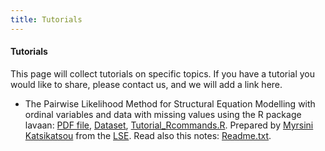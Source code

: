 ```yaml
---
title: Tutorials
---
```


#### Tutorials

This page will collect tutorials on specific topics. If you have a tutorial you would like to share, please contact us, and we will add a link here.

-   The Pairwise Likelihood Method for Structural Equation Modelling with ordinal variables and data with missing values using the R package lavaan: [PDF file](http://users.ugent.be/~yrosseel/lavaan/pml/PL_Tutorial.pdf), [Dataset](http://users.ugent.be/~yrosseel/lavaan/pml/ESS5Police.RData), [Tutorial_Rcommands.R](http://users.ugent.be/~yrosseel/lavaan/pml/Tutorial_Rcommands.R). Prepared by [Myrsini Katsikatsou](http://www.lse.ac.uk/Statistics/People/Dr-Myrsini-Katsikatsou) from the [LSE](http://www.lse.ac.uk/). Read also this notes: [Readme.txt](README.TXT).
